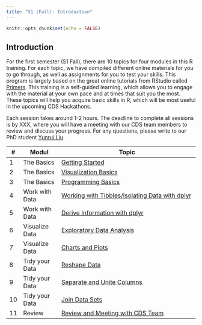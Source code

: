 ```yaml
---
title: "S1 (Fall): Introduction"
---
```


```r
knitr::opts_chunk$set(echo = FALSE)
```

## Introduction

For the first semester (S1 Fall), there are 10 topics for four modules in this R training. For each topic, we have compiled different online materials for you to go through, as well as assignments for you to test your skills. This program is largely based on the great online tutorials from RStudio called [Primers](https://rstudio.cloud/learn/primers). This training is a self-guided learning, which allows you to engage with the material at your own pace and at times that suit you the most. These topics will help you acquire basic skills in R, which will be most useful in the upcoming CDS Hackathons. 

Each session takes around 1-2 hours. The deadline to complete all sessions is by XXX, where you will have a meeting with our CDS team members to review and discuss your progress. For any questions, please write to our PhD student [Yunrui Liu](https://psychologie.unibas.ch/en/persons/liu-yunrui/). 



::: l-body
| # | Modul     | Topic                         |
|---| ---------|-------------------------------|
| 1 | The Basics | [Getting Started](session1.html) |
| 2 | The Basics | [Visualization Basics](session2.html) |
| 3 | The Basics | [Programming Basics](session3.html) ||
| 4 | Work with Data | [Working with Tibbles/Isolating Data with dplyr](session4.html) |
| 5 | Work with Data | [Derive Information with dplyr](session5.html) |
| 6 | Visualize Data | [Exploratory Data Analysis](session6.html) |
| 7 | Visualize Data | [Charts and Plots](session7.html) |
| 8 | Tidy your Data | [Reshape Data](session8.html) |
| 9 | Tidy your Data | [Separate and Unite Columns](session9.html) |
| 10 | Tidy your Data | [Join Data Sets](session10.html) |
| 11 | Review | [Review and Meeting with CDS Team](session11.html) |

:::